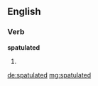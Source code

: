 ==English==

===Verb===
'''spatulated'''

# {{past of|spatulate}}

[[de:spatulated]]
[[mg:spatulated]]